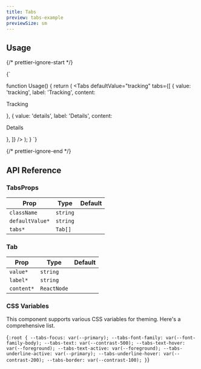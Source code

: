 ```yaml
---
title: Tabs
preview: tabs-example
previewSize: sm
---
```


## Usage

{/* prettier-ignore-start */}

<CodeBlock lang="ts">{`

function Usage() {
    return (
        <Tabs
          defaultValue="tracking"
          tabs={[
            { value: 'tracking', label: 'Tracking', content: <p>Tracking</p> },
            { value: 'details', label: 'Details', content: <p>Details</p> },
          ]}
        />
    );
}
`}
</CodeBlock>

{/* prettier-ignore-end */}

## API Reference

### TabsProps

| Prop            | Type                                       | Default |
| --------------- | ------------------------------------------ | ------- |
| `className`     | `string`                                   |         |
| `defaultValue*` | `string`                                   |         |
| `tabs*`         | `Tab[]` <Tooltip content="See Tab below"/> |         |

### Tab

| Prop       | Type        | Default |
| ---------- | ----------- | ------- |
| `value*`   | `string`    |         |
| `label*`   | `string`    |         |
| `content*` | `ReactNode` |         |

### CSS Variables

This component supports various CSS variables for theming. Here's a comprehensive list.

<CodeBlock lang="css">{`
:root {
    --tabs-focus: var(--primary);
    --tabs-font-family: var(--font-family-body);
    --tabs-text: var(--contrast-500);
    --tabs-text-hover: var(--foreground);
    --tabs-text-active: var(--foreground);
    --tabs-underline-active: var(--primary);
    --tabs-underline-hover: var(--contrast-200);
    --tabs-border: var(--contrast-100);
}
`}</CodeBlock>
